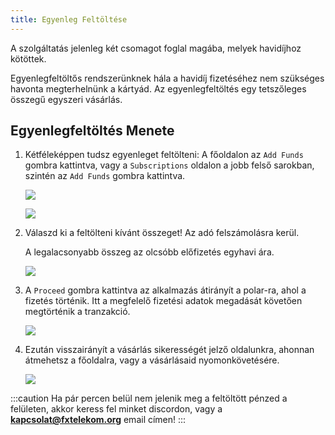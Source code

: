 ```yaml
---
title: Egyenleg Feltöltése
---
```



A szolgáltatás jelenleg két csomagot foglal magába, melyek havidíjhoz kötöttek.

Egyenlegfeltöltős rendszerünknek hála a havidíj fizetéséhez nem szükséges havonta megterhelnünk a kártyád. Az egyenlegfeltöltés egy tetszőleges összegű egyszeri vásárlás.

## Egyenlegfeltöltés Menete

<Steps>

1. Kétféleképpen tudsz egyenleget feltölteni: A főoldalon az `Add Funds` gombra kattintva, vagy a `Subscriptions` oldalon a jobb felső sarokban, szintén az `Add Funds` gombra kattintva.

	![](./src/assets/add-funds1.png)

	![](./src/assets/add-funds2.png)

2. Válaszd ki a feltölteni kívánt összeget! Az adó felszámolásra kerül.

	A legalacsonyabb összeg az olcsóbb előfizetés egyhavi ára.

	![](./src/assets/amount.png)

3. A `Proceed` gombra kattintva az alkalmazás átirányít a polar-ra, ahol a fizetés történik. Itt a megfelelő fizetési adatok megadását követően megtörténik a tranzakció.

	![](./src/assets/polar.png)

4. Ezután visszairányít a vásárlás sikerességét jelző oldalunkra, ahonnan átmehetsz a főoldalra, vagy a vásárlásaid nyomonkövetésére.

	![](./src/assets/payment-succesful.png)

</Steps>

:::caution
Ha pár percen belül nem jelenik meg a feltöltött pénzed a felületen, akkor keress fel minket discordon, vagy a **kapcsolat@fxtelekom.org** email címen!
:::
